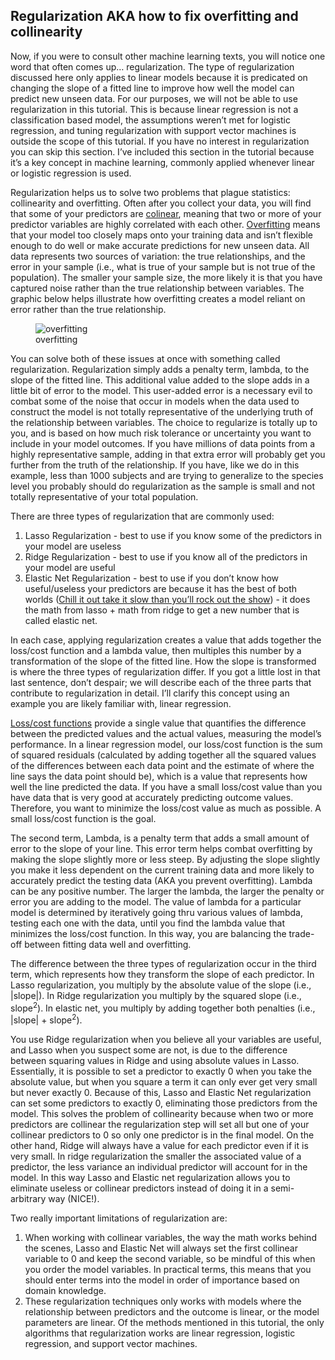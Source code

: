 ## Regularization AKA how to fix overfitting and collinearity {#regularization}

Now, if you were to consult other machine learning texts, you will notice one word that often comes up... regularization. The type of regularization discussed here only applies to linear models because it is predicated on changing the slope of a fitted line to improve how well the model can predict new unseen data. For our purposes, we will not be able to use regularization in this tutorial. This is because linear regression is not a classification based model, the assumptions weren't met for logistic regression, and tuning regularization with support vector machines is outside the scope of this tutorial. If you have no interest in regularization you can skip this section. I’ve included this section in the tutorial because it’s a key concept in machine learning, commonly applied whenever linear or logistic regression is used.

Regularization helps us to solve two problems that plague statistics: collinearity and overfitting. Often after you collect your data, you will find that some of your predictors are [colinear](https://www.stratascratch.com/blog/a-beginner-s-guide-to-collinearity-what-it-is-and-how-it-affects-our-regression-model/), meaning that two or more of your predictor variables are highly correlated with each other. [Overfitting](https://www.geeksforgeeks.org/underfitting-and-overfitting-in-machine-learning/) means that your model too closely maps onto your training data and isn't flexible enough to do well or make accurate predictions for new unseen data. All data represents two sources of variation: the true relationships, and the error in your sample (i.e., what is true of your sample but is not true of the population). The smaller your sample size, the more likely it is that you have captured noise rather than the true relationship between variables. The graphic below helps illustrate how overfitting creates a model reliant on error rather than the true relationship.

![overfitting](https://www.mathworks.com/discovery/overfitting/_jcr_content/mainParsys/image.adapt.full.medium.svg/1705396624275.svg)

You can solve both of these issues at once with something called regularization. Regularization simply adds a penalty term, lambda, to the slope of the fitted line. This additional value added to the slope adds in a little bit of error to the model. This user-added error is a necessary evil to combat some of the noise that occur in models when the data used to construct the model is not totally representative of the underlying truth of the relationship between variables. The choice to regularize is totally up to you, and is based on how much risk tolerance or uncertainty you want to include in your model outcomes. If you have millions of data points from a highly representative sample, adding in that extra error will probably get you further from the truth of the relationship. If you have, like we do in this example, less than 1000 subjects and are trying to generalize to the species level you probably should do regularization as the sample is small and not totally representative of your total population.

There are three types of regularization that are commonly used:

1.  Lasso Regularization - best to use if you know some of the predictors in your model are useless
2.  Ridge Regularization - best to use if you know all of the predictors in your model are useful
3.  Elastic Net Regularization - best to use if you don't know how useful/useless your predictors are because it has the best of both worlds ([Chill it out take it slow than you'll rock out the show](https://www.youtube.com/watch?v=uVjRe8QXFHY)) - it does the math from lasso + math from ridge to get a new number that is called elastic net.

In each case, applying regularization creates a value that adds together the loss/cost function and a lambda value, then multiples this number by a transformation of the slope of the fitted line. How the slope is transformed is where the three types of regularization differ. If you got a little lost in that last sentence, don't despair; we will describe each of the three parts that contribute to regularization in detail. I'll clarify this concept using an example you are likely familiar with, linear regression.

[Loss/cost functions](glossary.qmd#losscostfunction) provide a single value that quantifies the difference between the predicted values and the actual values, measuring the model's performance. In a linear regression model, our loss/cost function is the sum of squared residuals (calculated by adding together all the squared values of the differences between each data point and the estimate of where the line says the data point should be), which is a value that represents how well the line predicted the data. If you have a small loss/cost value than you have data that is very good at accurately predicting outcome values. Therefore, you want to minimize the loss/cost value as much as possible. A small loss/cost function is the goal.

The second term, Lambda, is a penalty term that adds a small amount of error to the slope of your line. This error term helps combat overfitting by making the slope slightly more or less steep. By adjusting the slope slightly you make it less dependent on the current training data and more likely to accurately predict the testing data (AKA you prevent overfitting). Lambda can be any positive number. The larger the lambda, the larger the penalty or error you are adding to the model. The value of lambda for a particular model is determined by iteratively going thru various values of lambda, testing each one with the data, until you find the lambda value that minimizes the loss/cost function. In this way, you are balancing the trade-off between fitting data well and overfitting. 

The difference between the three types of regularization occur in the third term, which represents how they transform the slope of each predictor. In Lasso regularization, you multiply by the absolute value of the slope (i.e., \|slope\|). In Ridge regularization you multiply by the squared slope (i.e., slope^2^). In elastic net, you multiply by adding together both penalties (i.e., \|slope\| + slope^2^).

You use Ridge regularization when you believe all your variables are useful, and Lasso when you suspect some are not, is due to the difference between squaring values in Ridge and using absolute values in Lasso. Essentially, it is possible to set a predictor to exactly 0 when you take the absolute value, but when you square a term it can only ever get very small but never exactly 0. Because of this, Lasso and Elastic Net regularization can set some predictors to exactly 0, eliminating those predictors from the model. This solves the problem of collinearity because when two or more predictors are collinear the regularization step will set all but one of your collinear predictors to 0 so only one predictor is in the final model. On the other hand, Ridge will always have a value for each predictor even if it is very small. In ridge regularization the smaller the associated value of a predictor, the less variance an individual predictor will account for in the model. In this way Lasso and Elastic net regularization allows you to eliminate useless or collinear predictors instead of doing it in a semi-arbitrary way (NICE!).

Two really important limitations of regularization are:

1.  When working with collinear variables, the way the math works behind the scenes, Lasso and Elastic Net will always set the first collinear variable to 0 and keep the second variable, so be mindful of this when you order the model variables. In practical terms, this means that you should enter terms into the model in order of importance based on domain knowledge.
2.  These regularization techniques only works with models where the relationship between predictors and the outcome is linear, or the model parameters are linear. Of the methods mentioned in this tutorial, the only algorithms that regularization works are linear regression, logistic regression, and support vector machines.
